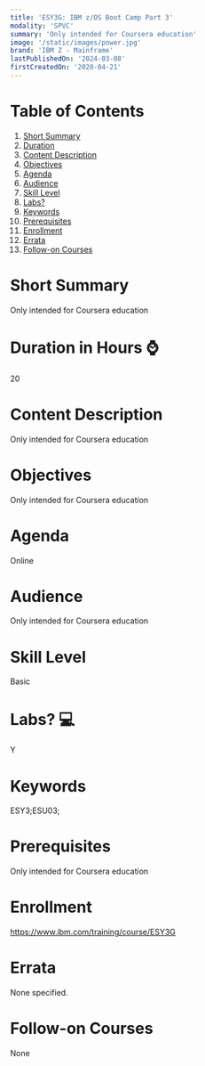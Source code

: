 ```yaml
---
title: 'ESY3G: IBM z/OS Boot Camp Part 3'
modality: 'SPVC'
summary: 'Only intended for Coursera education'
image: '/static/images/power.jpg'
brand: 'IBM Z - Mainframe'
lastPublishedOn: '2024-03-08'
firstCreatedOn: '2020-04-21'
---
```

# Table of Contents
1.  [Short Summary](#short-summary)
2.  [Duration](#duration-in-hours-)
3.  [Content Description](#content-description)
4.  [Objectives](#objectives)
5.  [Agenda](#agenda)
6.  [Audience](#audience)
7.  [Skill Level](#skill-level)
8.  [Labs?](#labs-)
9.  [Keywords](#keywords)
10. [Prerequisites](#prerequisites)
11. [Enrollment](#enrollment)
12. [Errata](#errata)
13. [Follow-on Courses](#follow-on-courses)

# Short Summary
Only intended for Coursera education

# Duration in Hours ⌚
20

# Content Description
Only intended for Coursera education



# Objectives
Only intended for Coursera education



# Agenda
Online 



# Audience
Only intended for Coursera education



# Skill Level
Basic

# Labs? 💻
Y

# Keywords
ESY3;ESU03;

# Prerequisites
Only intended for Coursera education



# Enrollment
https://www.ibm.com/training/course/ESY3G

# Errata
None specified.

# Follow-on Courses
None

